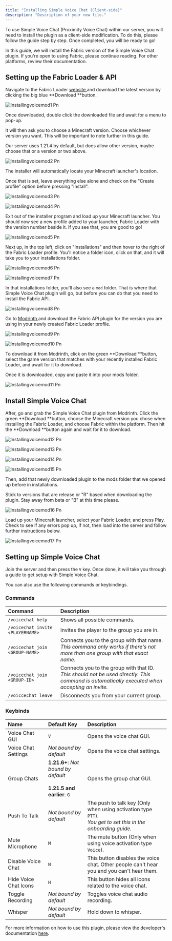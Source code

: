 ```yaml
---
title: "Installing Simple Voice Chat (Client-side)"
description: "Description of your new file."
---
```


To use Simple Voice Chat (Proximity Voice Chat) within our server, you will need to install the plugin as a client-side modification. To do this, please follow the guide step by step. Once completed, you will be ready to go!

<Info>
  In this guide, we will install the Fabric version of the Simple Voice Chat plugin. If you're open to using Fabric, please continue reading. For other platforms, review their documentation.
</Info>

## **Setting up the Fabric Loader & API**

Navigate to the Fabric Loader [<u>website </u>](https://fabricmc.net/)and download the latest version by clicking the big blue **Download **button.

![Installingvoicemod1 Pn](/images/Installingvoicemod1.png)

Once downloaded, double click the downloaded file and await for a menu to pop-up.

It will then ask you to choose a Minecraft version. Choose whichever version you want. This will be important to note further in this guide.

<Note>
  Our server uses 1.21.4 by default, but does allow other version, maybe choose that or a version or two above.
</Note>

![Installingvoicemod2 Pn](/images/Installingvoicemod2.png)

The installer will automatically locate your Minecraft launcher's location.

Once that is set, leave everything else alone and check on the "Create profile" option before pressing "Install".

![Installingvoicemod3 Pn](/images/Installingvoicemod3.png)

![Installingvoicemod4 Pn](/images/Installingvoicemod4.png)

Exit out of the installer program and load up your Minecraft launcher. You should now see a new profile added to your launcher, Fabric Loader with the version number beside it. If you see that, you are good to go!

![Installingvoicemod5 Pn](/images/Installingvoicemod5.png)

Next up, in the top left, click on "Installations" and then hover to the right of the Fabric Loader profile. You'll notice a folder icon, click on that, and it will take you to your installations folder.

![Installingvoicemod6 Pn](/images/Installingvoicemod6.png)

![Installingvoicemod7 Pn](/images/Installingvoicemod7.png)

In that installations folder, you'll also see a `mod` folder. That is where that Simple Voice Chat plugin will go, but before you can do that you need to install the Fabric API.

![Installingvoicemod8 Pn](/images/Installingvoicemod8.png)

Go to [<u>Modrinth </u>](https://modrinth.com/mod/fabric-api)and download the Fabric API plugin for the version you are using in your newly created Fabric Loader profile.

![Installingvoicemod9 Pn](/images/Installingvoicemod9.png)

![Installingvoicemod10 Pn](/images/Installingvoicemod10.png)

To download it from Modrinth, click on the green **Download **button, select the game version that matches with your recently installed Fabric Loader, and await for it to download.

Once it is downloaded, copy and paste it into your mods folder.

![Installingvoicemod11 Pn](/images/Installingvoicemod11.png)

## **Install Simple Voice Chat**

After, go and grab the Simple Voice Chat plugin from Modrinth. Click the green **Download **button, choose the Minecraft version you chose when installing the Fabric Loader, and choose Fabric within the platform. Then hit the **Download **button again and wait for it to download.

![Installingvoicemod12 Pn](/images/Installingvoicemod12.png)

![Installingvoicemod13 Pn](/images/Installingvoicemod13.png)

![Installingvoicemod14 Pn](/images/Installingvoicemod14.png)

![Installingvoicemod15 Pn](/images/Installingvoicemod15.png)

Then, add that newly downloaded plugin to the mods folder that we opened up before in installations.

<Tip>
  Stick to versions that are release or "R" based when downloading the plugin. Stay away from beta or "B" at this time please.
</Tip>

![Installingvoicemod16 Pn](/images/Installingvoicemod16.png)

Load up your Minecraft launcher, select your Fabric Loader, and press Play. Check to see if any errors pop up, if not, then load into the server and follow further instructions below.

![Installingvoicemod17 Pn](/images/Installingvoicemod17.png)

## **Setting up Simple Voice Chat**

Join the server and then press the `V` key. Once done, it will take you through a guide to get setup with Simple Voice Chat.

You can also use the following commands or keybindings.

### **Commands**

| **Command**                      | **Description**                                                                                                                                    |
| :------------------------------- | :------------------------------------------------------------------------------------------------------------------------------------------------- |
| `/voicechat help`                | Shows all possible commands.                                                                                                                       |
| `/voicechat invite <PLAYERNAME>` | Invites the player to the group you are in.                                                                                                        |
| `/voicechat join <GROUP-NAME>`   | Connects you to the group with that name.<br />​_This command only works if there's not more than one group with that exact name._                 |
| `/voicechat join <GROUP-ID>`     | Connects you to the group with that ID.<br />​_This should not be used directly. This command is automatically executed when accepting an invite._ |
| `/voiccechat leave`              | Disconnects you from your current group.                                                                                                           |

### **Keybinds**

| **Name**              | **Default Key**                                                               | **Description**                                                                                                    |
| :-------------------- | :---------------------------------------------------------------------------- | :----------------------------------------------------------------------------------------------------------------- |
| Voice Chat GUI        | `V`                                                                           | Opens the voice chat GUI.                                                                                          |
| Voice Chat Settings   | _Not bound by default_                                                        | Opens the voice chat settings.                                                                                     |
| Group Chats           | **1.21.6+**: _Not bound by default_<br />​<br />​**1.21.5 and earlier**:  `G` | Opens the group chat GUI.                                                                                          |
| Push To Talk          | _Not bound by default_                                                        | The push to talk key (Only when using activation type `PTT`).<br />​_You get to set this in the onboarding guide._ |
| Mute Microphone       | `M`                                                                           | The mute button (Only when using voice activation type `Voice`).                                                   |
| Disable Voice Chat    | `N`                                                                           | This button disables the voice chat. Other people can't hear you and you can't hear them.                          |
| Hide Voice Chat Icons | `H`                                                                           | This button hides all icons related to the voice chat.                                                             |
| Toggle Recording      | _Not bound by default_                                                        | Toggles voice chat audio recording.                                                                                |
| Whisper               | _Not bound by default_                                                        | Hold down to whisper.                                                                                              |

For more information on how to use this plugin, please view the developer's documentation [<u>here</u>](https://modrepo.de/minecraft/voicechat/overview).